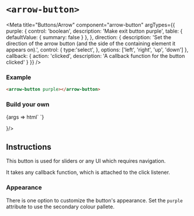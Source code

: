 


# `<arrow-button>`

<Meta
  title="Buttons/Arrow"
  component="arrow-button"
  argTypes={{
    purple: {
      control: 'boolean',
      description: 'Make exit button purple',
      table: { defaultValue: { summary: false } },
    },
    direction: { 
      description: 'Set the direction of the arrow button (and the side of the containing element it appears on).',
      control: {
        type:'select',
      },
      options: ['left', 'right', 'up', 'down']
    },
    callback: { 
        action: 'clicked',
        description: 'A callback function for the button clicked'
    } 
  }}
/>

### Example

```html
<arrow-button purple></arrow-button>
```

<!-- TODO: implement icon -->
<!-- To add an icon to the button, use the `icon` attribute -->


### Build your own
<Canvas withToolbar={true} withSource="open" >
  <Story name="Basic" component="arrow-button" args={{
    purple: true,
    direction: 'left'
  }}>
    {args => html`
      <arrow-button
        purple="${ifDefined(args.purple || undefined)}"
        direction="${ifDefined(args.direction || undefined)}"
      ></arrow-button>`}
  </Story>
</Canvas>

<ArgsTable story="Basic" /> }/>

## Instructions
This button is used for sliders or any UI which requires navigation. 

It takes any callback function, which is attached to the click listener.

### Appearance

There is one option to customize the button's appearance.
Set the `purple` attribute to use the secondary colour pallete. 


<Description markdown={readme} />

